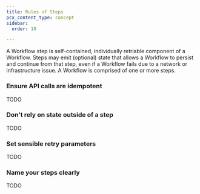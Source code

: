 ```yaml
---
title: Rules of Steps
pcx_content_type: concept
sidebar:
  order: 10

---
```


A Workflow step is self-contained, individually retriable component of a Workflow. Steps may emit (optional) state that allows a Workflow to persist and continue from that step, even if a Workflow fails due to a network or infrastructure issue. A Workflow is comprised of one or more steps.

### Ensure API calls are idempotent

TODO

### Don't rely on state outside of a step

TODO

### Set sensible retry parameters

TODO

### Name your steps clearly

TODO

